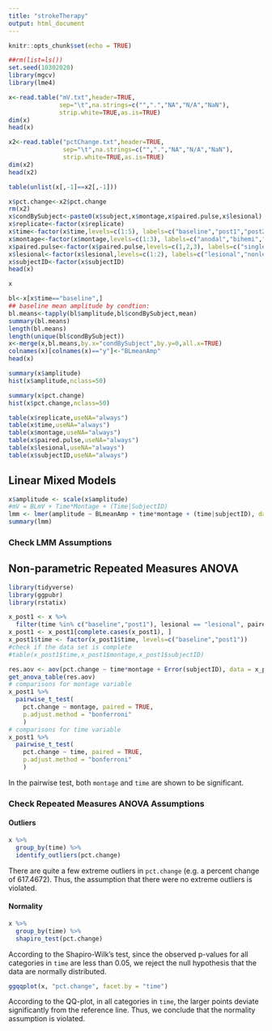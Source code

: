 ```yaml
---
title: "strokeTherapy"
output: html_document
---
```


```r
knitr::opts_chunk$set(echo = TRUE)
```

```r
##rm(list=ls())
set.seed(10302020)
library(mgcv)
library(lme4)
```

```r
x<-read.table("mV.txt",header=TRUE,
              sep="\t",na.strings=c("",".","NA","N/A","NaN"),
              strip.white=TRUE,as.is=TRUE)
dim(x)
head(x)
```

```r
x2<-read.table("pctChange.txt",header=TRUE,
               sep="\t",na.strings=c("",".","NA","N/A","NaN"),
               strip.white=TRUE,as.is=TRUE)
dim(x2)
head(x2)
```

```r
table(unlist(x[,-1]==x2[,-1]))
```
```r
x$pct.change<-x2$pct.change
rm(x2)
x$condBySubject<-paste0(x$subject,x$montage,x$paired.pulse,x$lesional)
x$replicate<-factor(x$replicate)
x$time<-factor(x$time,levels=c(1:5), labels=c("baseline","post1","post2","post3","post4"))
x$montage<-factor(x$montage,levels=c(1:3), labels=c("anodal","bihemi","cathodal"))
x$paired.pulse<-factor(x$paired.pulse,levels=c(1,2,3), labels=c("single","inhibitory","excitory"))
x$lesional<-factor(x$lesional,levels=c(1:2), labels=c("lesional","nonlesional"))
x$subjectID<-factor(x$subjectID)
head(x)
```
```r
x
```


```r
bl<-x[x$time=="baseline",]
## baseline mean amplitude by condtion:
bl.means<-tapply(bl$amplitude,bl$condBySubject,mean)
summary(bl.means)
length(bl.means)
length(unique(bl$condBySubject))
x<-merge(x,bl.means,by.x="condBySubject",by.y=0,all.x=TRUE)
colnames(x)[colnames(x)=="y"]<-"BLmeanAmp"
head(x)
```


```r
summary(x$amplitude)
hist(x$amplitude,nclass=50)
```

```r
summary(x$pct.change)
hist(x$pct.change,nclass=50)
```
```r
table(x$replicate,useNA="always")
table(x$time,useNA="always")
table(x$montage,useNA="always")
table(x$paired.pulse,useNA="always")
table(x$lesional,useNA="always")
table(x$subjectID,useNA="always")
```

## Linear Mixed Models
```r
x$amplitude <- scale(x$amplitude)
#mV = BLmV + Time*Montage + (Time|SubjectID)
lmm <- lmer(amplitude ~ BLmeanAmp + time*montage + (time|subjectID), data=x)
summary(lmm)

```

### Check LMM Assumptions

## Non-parametric Repeated Measures ANOVA

```r
library(tidyverse)
library(ggpubr)
library(rstatix)
```

```r
x_post1 <- x %>%
  filter(time %in% c("baseline","post1"), lesional == "lesional", paired.pulse == "single")
x_post1 <- x_post1[complete.cases(x_post1), ]
x_post1$time <- factor(x_post1$time, levels=c("baseline","post1"))
#check if the data set is complete
#table(x_post1$time,x_post1$montage,x_post1$subjectID)
```

```r
res.aov <- aov(pct.change ~ time*montage + Error(subjectID), data = x_post1)
get_anova_table(res.aov)
# comparisons for montage variable
x_post1 %>%
  pairwise_t_test(
    pct.change ~ montage, paired = TRUE, 
    p.adjust.method = "bonferroni"
    )
# comparisons for time variable
x_post1 %>%
  pairwise_t_test(
    pct.change ~ time, paired = TRUE, 
    p.adjust.method = "bonferroni"
    )
```
In the pairwise test, both `montage` and `time` are shown to be significant.

### Check Repeated Measures ANOVA Assumptions

#### Outliers
```r
x %>%
  group_by(time) %>%
  identify_outliers(pct.change)
```
There are quite a few extreme outliers in `pct.change` (e.g. a percent change of 617.4672). Thus, the assumption that there were no extreme outliers is violated.

#### Normality
```r
x %>%
  group_by(time) %>%
  shapiro_test(pct.change)
```

According to the Shapiro-Wilk’s test, since the observed p-values for all categories in `time` are less than 0.05, we reject the null hypothesis that the data are normally distributed.

```r
ggqqplot(x, "pct.change", facet.by = "time")
```
According to the QQ-plot, in all categories in `time`, the larger points deviate significantly from the reference line. Thus, we conclude that the normality assumption is violated.



